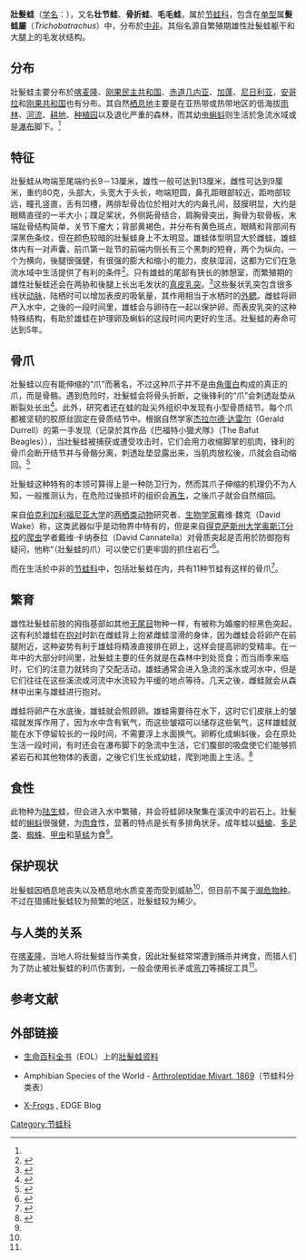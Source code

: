 {{NoteTA|G1=LS}}
{{Speciesbox
| name = 壯髮蛙
| image =Trichobatrachus robustus.JPG
| image_caption = 雄性壯髮蛙，可以明显看到身上毛发状的乳突
| image_width = 280px
| status = LC 
| status_system = IUCN3.1
| status_ref = <ref name="IUCN">{{IUCN2008|assessors=Jean-Louis Amiet, Marius Burger|year=2004|id=54443|title=Trichobatrachus robustus|downloaded=2009年7月13日}}</ref>
| genus = Trichobatrachus
| species = robustus
| authority = [[乔治·阿尔伯特·保兰格|Boulenger]], 1900
| synonyms = ''Astylosternus robustus'' Noble, 1924
}}

'''壯髮蛙'''（[[学名|学名]]：''{{lang|la|Trichobatrachus robustus}}''），又名'''壮节蛙'''、'''骨折蛙'''、'''毛毛蛙'''，属於[[节蛙科|节蛙科]]，包含在[[单型|单型]]属'''髮蛙屬'''（''Trichobatrachus''）中，分布於[[中部非洲|中非]]。其俗名源自繁殖期雄性壯髮蛙躯干和大腿上的毛发状结构。

==分布==
壯髮蛙主要分布於[[喀麦隆|喀麦隆]]、[[刚果民主共和国|刚果民主共和国]]、[[赤道几内亚|赤道几内亚]]、[[加蓬|加蓬]]、[[尼日利亚|尼日利亚]]，[[安哥拉|安哥拉]]和[[刚果共和国|刚果共和国]]也有分布。其自然[[栖息地|栖息地]]主要是在亚热带或热带地区的低海拔[[雨林|雨林]]、[[河流|河流]]、[[耕地|耕地]]、[[种植园|种植园]]以及退化严重的森林，而其幼虫[[蝌蚪|蝌蚪]]则生活於急流水域或是[[瀑布|瀑布]]脚下。<ref name="IUCN"/>

==特征==
壯髮蛙从吻端至尾端约长9－13厘米，雄性一般可达到13厘米，雌性可达到9厘米，重约80克，头部大，头宽大于头长，吻端短圆，鼻孔距眼部较近，距吻部较远，瞳孔竖直，舌有凹槽，两排犁骨齿位於相对大的内鼻孔间，鼓膜明显，大约是眼睛直径的一半大小；蹼足桨状，外侧跖骨结合，肩胸骨突出，胸骨为软骨板，末端趾骨结构简单，关节下瘤大；背部黄褐色，并分布有黄色斑点，眼睛和背部间有深黑色条纹，但在颜色较暗的壯髮蛙身上不太明显。雄蛙体型明显大於雌蛙，雄蛙体内有一对声囊，前爪第一趾节的前端内侧长有三个黑刺的短脊，两个为纵向，一个为横向，後腿很强健，有很强的膨大和缩小的能力，皮肤湿润，这都为它们在急流水域中生活提供了有利的条件<ref>{{en}}{{cite web | title =Hairy frog ( ''Astylosternus robustus'' ) | publisher =WildAnimalsOnline.com | url =http://www.wildanimalsonline.com/amphibians/hairyfrog.php | accessdate =2009-07-16 | archive-url =https://web.archive.org/web/20181001184507/http://www.wildanimalsonline.com/amphibians/hairyfrog.php | archive-date =2018-10-01 | dead-url =yes }}</ref>。只有雄蛙的尾部有狭长的肺憩室，而繁殖期的雄性壯髮蛙还会在两胁和後腿上长出毛发状的[[真皮乳突|真皮乳突]]。<ref name="AmphibiaWeb">{{en}}{{cite web | author =D. C. Blackburn | title =''Trichobatrachus robustus'' | publisher =AmphibiaWeb | date =2002-11-14 | url =http://amphibiaweb.org/cgi/amphib_query?query_src=aw_lists_genera_&where-genus=Trichobatrachus&where-species=robustus | accessdate =2009-07-14 | archive-date =2011-05-18 | archive-url =https://web.archive.org/web/20110518161724/http://amphibiaweb.org/cgi/amphib_query?query_src=aw_lists_genera_&where-genus=Trichobatrachus&where-species=robustus }}</ref>这些髮状乳突包含很多线状[[动脉|动脉]]，陆栖时可以增加表皮的吸氧量，其作用相当于水栖时的[[外鳃|外鳃]]。雌蛙将卵产入水中，之後的一段时间里，雄蛙会与卵待在一起以保护卵，而表皮乳突的这种特殊结构，有助於雄蛙在护理卵及蝌蚪的这段时间内更好的生活。壯髮蛙的寿命可达到5年。

== 骨爪 ==
壯髮蛙以应有能伸缩的“爪”而著名，不过这种爪子并不是由[[角蛋白|角蛋白]]构成的真正的爪，而是骨骼。遇到危险时，壯髮蛙会将骨头折断，之後锋利的“爪”会刺透趾垫从断裂处长出<ref name="claw">{{en}}{{cite web | author =Catherine Brahic | title ='Horror frog' breaks own bones to produce claws. | publisher =NewScientist.com | date =2008-05-28 | url =http://www.newscientist.com/article/dn13991-horror-frog-breaks-own-bones-to-produce-claws.html?DCMP=ILC-hmts&nsref=news2_head_dn13991 | accessdate =2009-07-14 | archive-date =2015-04-29 | archive-url =https://web.archive.org/web/20150429044826/http://www.newscientist.com/article/dn13991-horror-frog-breaks-own-bones-to-produce-claws.html?DCMP=ILC-hmts&nsref=news2_head_dn13991 }}</ref>。此外，研究者还在蛙的趾尖外组织中发现有小型骨质结节。每个爪都被坚韧的胶原丝固定在骨质结节中。根据自然学家[[杰拉尔德·达雷尔|杰拉尔德·达雷尔]]（Gerald Durrell）的第一手发现（记录於其作品《巴福特小獵犬隊》（The Bafut Beagles）），当壯髮蛙被捕获或遭受攻击时，它们会用力收缩脚掌的肌肉，锋利的骨爪会断开结节并与骨骼分离，刺透趾垫显露出来，当肌肉放松後，爪就会自动缩回。<ref>{{en}}{{cite journal | author =Blackburn, David C. | coauthors =Hanken, James & Jenkins, Farish A. Jr. | title =Concealed weapons: erectile claws in African frogs. | journal =biology letters | pages =355－357 | date =2008-04-17 | issue =4 | volume =4 | url =http://publishing.royalsociety.org/media/biology_letters/rsbl20080219.pdf | format =PDF | accessdate =2009-07-15 | doi =10.1098/rsbl.2008.0219 }}{{dead link|date=2017年12月 |bot=InternetArchiveBot |fix-attempted=yes }}</ref>

壯髮蛙这种特有的本领可算得上是一种防卫行为，然而其爪子伸缩的机理仍不为人知，一般推测认为，在危险过後损坏的组织会[[再生|再生]]，之後爪子就会自然缩回。

来自[[伯克利|伯克利]][[加利福尼亚大学|加利福尼亚大学]]的[[两栖动物|两栖类动物]]研究者、[[生物学家|生物学家]]戴维·魏克（David Wake）称，这类武器似乎是动物界中特有的，但是来自[[得克萨斯州大学奥斯汀分校|得克萨斯州大学奥斯汀分校]]的[[爬虫|爬虫]]学者戴维·卡纳泰拉（David Cannatella）对骨质突起是否用於防御抱有疑问，他称“（壯髮蛙的爪）可以使它们更牢固的抓住岩石”<ref>{{en}}{{cite journal | author =Lauren Cahoon | title =Make Way for Superfrog | journal =''ScienceNOW'' Daily News | date =2008-05-28 | issue =2 | volume =528 | url =http://sciencenow.sciencemag.org/cgi/content/full/2008/528/2 | accessdate =2009-07-14 | archive-date =2009-02-10 | archive-url =https://web.archive.org/web/20090210051442/http://sciencenow.sciencemag.org/cgi/content/full/2008/528/2 }}</ref>。

而在生活於中非的[[节蛙科|节蛙科]]中，包括壯髮蛙在内，共有11种节蛙有这样的骨爪<ref name=Sc>{{cite web|url=http://www.sciencedaily.com/releases/2008/06/080623125003.htm|title=When Threatened, A Few African Frogs Can Morph Toes Into Claws|publisher=ScienceDaily|date=2008-06-25|accessdate=2009-07-18|language=en|archive-date=2012-11-19|archive-url=https://web.archive.org/web/20121119042834/http://www.sciencedaily.com/releases/2008/06/080623125003.htm}}</ref>。

== 繁育 ==
雄性壯髮蛙前肢的拇指基部如其他[[无尾目|无尾目]]物种一样，有被称为婚瘤的棕黑色突起，这有利於雄蛙在[[抱对|抱对]]时趴在雌蛙背上抱紧雌蛙湿滑的身体，因为雌蛙会将卵产在前腿附近，这种姿势有利于雄蛙将精液直接排在卵上，这样会提高卵的受精率。在一年中的大部分时间里，壯髮蛙主要的任务就是在森林中到处觅食；而当雨季来临时，它们的注意力就转向了交配活动。雄蛙通常会进入急流的溪水或河水中，但是它们往往在这些溪流或河流中水流较为平缓的地点等待。几天之後，雌蛙就会从森林中出来与雄蛙进行抱对。

雌蛙将卵产在水底後，雄蛙就会照顾卵。雄蛙需要待在水下，这时它们皮肤上的皱褶就发挥作用了，因为水中含有氧气，而这些皱褶可以储存这些氧气，这样雄蛙就能在水下停留较长的一段时间，不需要浮上水面换气。卵孵化成蝌蚪後，会在原处生活一段时间，有时还会在瀑布脚下的急流中生活，它们腹部的吸盘使它们能够抓紧岩石和其他物体的表面，之後它们生长成幼蛙，爬到地面上生活。<ref>{{en}}{{cite web | title =Squeakers and Cricket Frogs: Arthroleptidae - Hairy Frog (''Trichobatrachus robustus''): Species Accounts | publisher =Net Industries | url =http://animals.jrank.org/pages/201/Squeakers-Cricket-Frogs-Arthroleptidae-HAIRY-FROG-Trichobatrachus-robustus-SPECIES-ACCOUNTS.html | accessdate =2009-07-16 | archive-date =2018-09-29 | archive-url =https://web.archive.org/web/20180929065219/http://animals.jrank.org/pages/201/Squeakers-Cricket-Frogs-Arthroleptidae-HAIRY-FROG-Trichobatrachus-robustus-SPECIES-ACCOUNTS.html }}</ref>

== 食性 ==
此物种为[[陆生|陆生]]蛙，但会进入水中繁殖，并会将蛙卵块聚集在溪流中的岩石上。壯髮蛙的[[蝌蚪|蝌蚪]]很强健，为[[肉食|肉食]]性，显著的特点是长有多排角状牙。成年蛙以[[蛞蝓|蛞蝓]]、[[多足类|多足类]]、[[蜘蛛|蜘蛛]]、[[甲虫|甲虫]]和[[草蜢|草蜢]]为食<ref name="AmphibiaWeb"/>。

==保护现状==
壯髮蛙因栖息地丧失以及栖息地水质变差而受到威胁<ref name="IUCN"/>，但目前不属于[[濒危|濒危]][[物种|物种]]。不过在猎捕壯髮蛙较为频繁的地区，壯髮蛙较为稀少。

==与人类的关系==
在[[喀麦隆|喀麦隆]]，当地人将壯髮蛙当作美食，因此壯髮蛙常常遭到捕杀并烤食，而猎人们为了防止被壯髮蛙的利爪伤害到，一般会使用长矛或[[弯刀|弯刀]]等捕捉工具<ref name="claw"/>。

==参考文献==
{{Reflist|2}}

==外部链接==
{{Wikispecies|Trichobatrachus}}
{{Commons category|Trichobatrachus robustus}}
*{{en}}[[生命百科全书|生命百科全书]]（EOL）上的[http://www.eol.org/pages/42764 壯髮蛙资料] {{Wayback|url=http://www.eol.org/pages/42764 |date=20201022134318 }}
*{{en}}Amphibian Species of the World - [https://web.archive.org/web/20081013210039/http://research.amnh.org/herpetology/amphibia/references.php?id=189 Arthroleptidae Mivart, 1869]（节蛙科分类表）
*{{en}}[http://www.edgeofexistence.org/edgeblog/?p=676 X-Frogs] {{Wayback|url=http://www.edgeofexistence.org/edgeblog/?p=676 |date=20170713194745 }}, EDGE Blog
{{Taxonbar|from=Q1028620}}

[[Category:节蛙科|Category:节蛙科]]